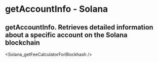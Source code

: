 # getAccountInfo - Solana

## getAccountInfo.  Retrieves detailed information about a specific account on the Solana blockchain


<Solana_getFeeCalculatorForBlockhash />
